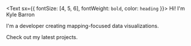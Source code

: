 
<Text sx={{ fontSize: [4, 5, 6], fontWeight: `bold`, color: `heading` }}>
  Hi! I'm Kyle Barron
</Text>

I'm a developer creating mapping-focused data visualizations.

Check out my <Link to="/projects">latest projects</Link>.

<!-- I'm currently working on an [open-source project](https://nst.guide) for
exploring and navigating U.S. National Scenic Trails, starting with the Pacific
Crest Trail. -->
